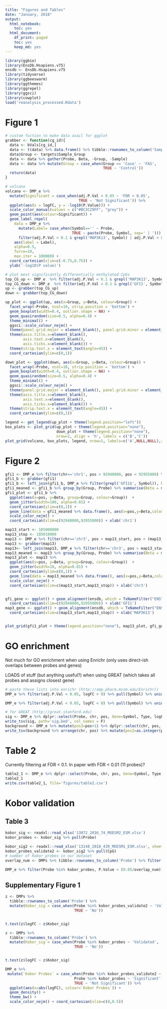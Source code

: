 ```yaml
---
title: "Figures and Tables"
date: "January, 2018"
output:
  html_notebook:
    toc: yes
  html_document:
    df_print: paged
    toc: yes
    keep_md: yes
---
```


```r
library(ggbio)
library(EnsDb.Hsapiens.v75)
ensdb <- EnsDb.Hsapiens.v75
library(tidyverse)
library(ggbeeswarm)
library(ggthemes)
library(ggrepel)
library(ggsci)
library(cowplot)
load('reanalysis_processed.Rdata')
```
# Figure 1
```r
# custom fuction to make data avail for ggplot
grabber <- function(cg_id){
  data <- bVals[cg_id,]
  data <- t(data) %>% data.frame() %>% tibble::rownames_to_column('Sample')
  data$Group <- targets$Sample_Group 
  data <- data %>% gather(Probe, Beta, -Group, -Sample)
  data <- data %>% mutate(Group = case_when(Group == 'Case' ~ 'FAS',
                                            TRUE ~ 'Control'))
  return(data)
}

# volcano
volcano <- DMP_e %>% 
  mutate(Significant = case_when(adj.P.Val < 0.05 ~ 'FDR < 0.05',
                                 TRUE ~ 'Not Significant')) %>% 
  ggplot(aes(x = logFC, y = -log10(P.Value))) +
  scale_color_manual(values = c("#BC3C29FF", "grey")) +
  geom_point(aes(colour=Significant)) +
  geom_label_repel(
    data = DMP_e %>% 
      mutate(Label= case_when(Symbol=='' ~ Probe,
                              TRUE ~ paste(Probe, Symbol, sep=' | '))) %>% 
      filter(adj.P.Val < 0.1 & grepl('MAP3K13', Symbol) | adj.P.Val < 0.1 & grepl('GFI1', Symbol)),
    aes(label = Label),
    alpha=0.5,
    force=10,
    max.iter = 100000) +
  coord_cartesian(xlim=c(-0.75,0.75)) +
  ylab('-log10(P value)')

# plot most significantly differentially methylated CpGs
top_CG_up <- DMP_e  %>% filter(adj.P.Val < 0.1 & grepl('MAP3K13', Symbol)) %>% arrange(P.Value) %>%  pull(Probe)
top_CG_down <- DMP_e  %>% filter(adj.P.Val < 0.1 & grepl('GFI1', Symbol)) %>% arrange(P.Value) %>%  pull(Probe)
up <- grabber(top_CG_up)
down <- grabber(top_CG_down)

up_plot <- ggplot(up, aes(x=Group, y=Beta, colour=Group)) + 
  facet_wrap(~Probe, ncol=10, strip.position = 'bottom') + 
  geom_boxplot(width=0.4, outlier.shape = NA) +
  geom_quasirandom(size=0.5, alpha=0.4) +
  theme_minimal() +
  ggsci::scale_colour_nejm() +
  theme(panel.grid.major = element_blank(), panel.grid.minor = element_blank()) +
  theme(axis.title.x=element_blank(),
        axis.text.x=element_blank(),
        axis.ticks.x=element_blank()) +
  theme(strip.text.x = element_text(angle=45)) + 
  coord_cartesian(ylim=c(0,1))

down_plot <- ggplot(down, aes(x=Group, y=Beta, colour=Group)) + 
  facet_wrap(~Probe, ncol=10, strip.position = 'bottom') + 
  geom_boxplot(width=0.4, outlier.shape = NA) +
  geom_quasirandom(size=0.5, alpha=0.4) +
  theme_minimal() +
  ggsci::scale_colour_nejm() +
  theme(panel.grid.major = element_blank(), panel.grid.minor = element_blank()) +
  theme(axis.title.x=element_blank(),
        axis.text.x=element_blank(),
        axis.ticks.x=element_blank()) +
  theme(strip.text.x = element_text(angle=45)) + 
  coord_cartesian(ylim=c(0,1))

legend <- get_legend(up_plot + theme(legend.position="left"))
box_plots <- plot_grid(up_plot + theme(legend.position="none"), 
                       down_plot + theme(legend.position="none"), 
                       nrow=2, align = 'h', labels = c('B','C'))
plot_grid(volcano, box_plots, legend, nrow=1, labels=c('A',NULL,NULL),rel_widths = c(2,1,0.2))

```

# Figure 2
```r
gfi1 <- DMP_e %>% filter(chr=='chr1', pos > 92940000, pos < 92955000) %>% arrange(chr, pos) %>% pull(Probe)
gfi1_b <- grabber(gfi1)
gfi1_b <- left_join(gfi1_b, DMP_e %>% filter(grepl('GFI1$', Symbol)), by=c('Probe')) 
gfi1_meaned <- gfi1_b %>% group_by(Group, Probe) %>% summarise(Beta = mean(Beta), pos=mean(pos))
gfi1_plot <- gfi1_b %>% 
  ggplot(aes(x=pos, y=Beta, group=Group, colour=Group))  + 
  geom_jitter(width=100, alpha=0.01) + 
  coord_cartesian(ylim=c(0,1)) + 
  geom_line(data = gfi1_meaned %>% data.frame(), aes(x=pos,y=Beta,colour=Group), size=0.5) + 
  scale_color_nejm() +
  coord_cartesian(xlim=c(92940000,92955000)) + xlab('chr1')

map13_start <- 185000000
map13_stop <- 185010000
map13 <- DMP_e %>% filter(chr=='chr3', pos > map13_start, pos < (map13_stop+1000000)) %>% arrange(chr, pos) %>% pull(Probe)
map13 <- grabber(map13)
map13<- left_join(map13, DMP_e %>% filter(chr=='chr3', pos > map13_start, pos < (map13_stop+1000000)), by=c('Probe')) 
map13_meaned <- map13 %>% group_by(Group, Probe) %>% summarise(Beta = mean(Beta), pos=mean(pos))
map13_plot <- map13 %>% 
  ggplot(aes(x=pos, y=Beta, group=Group, colour=Group))  + 
  geom_jitter(width=10, alpha=0.01) + 
  coord_cartesian(ylim=c(0,1)) + 
  geom_line(data = map13_meaned %>% data.frame(), aes(x=pos,y=Beta,colour=Group), size=0.5) + 
  scale_color_nejm() +
  coord_cartesian(xlim=c(map13_start,map13_stop)) + xlab('chr3')


gfi_gene <- ggplot() + geom_alignment(ensdb, which = TxNameFilter("ENST00000427103"), names.expr=NULL, stat='identity') +
  coord_cartesian(xlim=c(92940000,92955000)) + xlab('GFI1')
map3_gene <- ggplot() + geom_alignment(ensdb, which = TxNameFilter("ENST00000424227"), names.expr=NULL, stat='identity') +
  coord_cartesian(xlim=c(map13_start,map13_stop)) + xlab('MAP3K13')


plot_grid(gfi1_plot + theme(legend.position="none"), map13_plot, gfi_gene, map3_gene, labels = c('A','B',NULL,NULL), ncol=2, align='v', axis = 'lr', rel_heights = c(1,0.3))
```

# GO enrichment
Not much for GO enrichment when using Enrichr (only uses direct-ish overlaps between probes and genes)

LOADS of stuff (but anything useful?) when using GREAT (which takes all probes and assigns closest gene)
```r
# paste these lists into enrichr (http://amp.pharm.mssm.edu/Enrichr/)
DMP_e %>% filter(adj.P.Val < 0.05, logFC > 0) %>% pull(Symbol) %>% unique() %>% paste(., collapse = ',')

DMP_e %>% filter(adj.P.Val < 0.05, logFC < 0) %>% pull(Symbol) %>% unique() %>% paste(., collapse = ',')

# for GREAT (http://great.stanford.edu)
sig <- DMP_e %>% dplyr::select(Probe, chr, pos, Gene=Symbol, Type, logFC,FDR = adj.P.Val) %>% filter(FDR < 0.05) %>% mutate(Type = gsub('_',' ', Type)) %>% mutate(Type=gsub('hg19 genes ','',Type)) %>% mutate(Type=gsub('hg19 cpg ','',Type)) %>% mutate(pos2=pos+1) %>% dplyr::select(chr, pos, pos2) %>% data.frame()
write_tsv(sig, path='sig.bed', col_names = F)
background <- DMP_e %>% mutate(pos2=pos+1) %>% dplyr::select(chr, pos, pos2)
write_tsv(background %>% arrange(chr, pos) %>% mutate(pos2=as.integer(pos2)),path = 'background.bed', col_names = FALSE)
```


# Table 2
Currently filtering at FDR < 0.1.
In paper with FDR < 0.01 (11 probes)?
```r
table2_1 <- DMP_e %>% dplyr::select(Probe, chr, pos, Gene=Symbol, Type, logFC,FDR = adj.P.Val) %>% filter(FDR < 0.1) %>% mutate(Type = gsub('_',' ', Type)) %>% mutate(Type=gsub('hg19 genes ','',Type)) %>% mutate(Type=gsub('hg19 cpg ','',Type))
table2_1
write.csv(table2_1, file='figures/table2.csv')

```

# Kobor validation 
## Table 3
```r
kobor_sig <- readxl::read_xlsx('13072_2016_74_MOESM2_ESM.xlsx')
kobor_probes <- kobor_sig %>% pull(Probe)

kobor_sig2 <- readxl::read_xlsx('13148_2018_439_MOESM1_ESM.xlsx', sheet = 'Supplementary table 2')
kobor_probes_validate2 <- kobor_sig2 %>% pull(CpG)
# number of Kobor probes in our dataset
overlap_num <- DMPs %>% tibble::rownames_to_column('Probe') %>% filter(Probe %in% kobor_probes) %>% nrow()

DMP_e %>% filter(Probe %in% kobor_probes, P.Value < (0.05/overlap_num)) %>% dplyr::select(Probe, chr, pos, Gene=Symbol, Type, logFC,FDR = adj.P.Val)  %>% mutate(Type = gsub('_',' ', Type)) %>% mutate(Type=gsub('hg19 genes ','',Type)) %>% mutate(Type=gsub('hg19 cpg ','',Type))
```

## Supplementary Figure 1
```r


z <- DMPs %>% 
  tibble::rownames_to_column('Probe') %>% 
  mutate(Kobor_sig = case_when(Probe %in% kobor_probes_validate2 ~ 'Validated',
                               TRUE ~ 'No')) 


t.test(z$logFC ~ z$Kobor_sig)

z <- DMPs %>% 
  tibble::rownames_to_column('Probe') %>% 
  mutate(Kobor_sig = case_when(Probe %in% kobor_probes ~ 'Validated',
                               TRUE ~ 'No')) 


t.test(z$logFC ~ z$Kobor_sig)

DMP_e %>% 
 mutate(`Kobor Probes` = case_when(Probe %in% kobor_probes_validate2 ~ 'Validated',
                               Probe %in% kobor_probes ~ 'Significant',
                               TRUE ~ 'Not Significant')) %>% 
  ggplot(aes(x=abs(logFC), colour=`Kobor Probes`)) + 
  geom_density() +
  theme_bw() +
  scale_color_nejm() + coord_cartesian(xlim=c(0,0.5))
```
